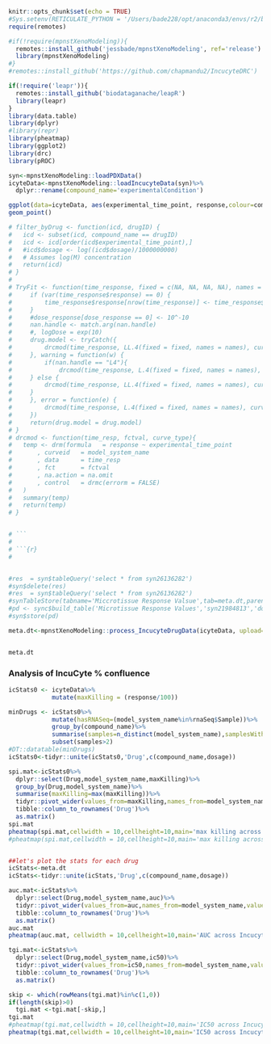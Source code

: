 ```r
knitr::opts_chunk$set(echo = TRUE)
#Sys.setenv(RETICULATE_PYTHON = '/Users/bade228/opt/anaconda3/envs/r2/bin/python3')
require(remotes)

#if(!require(mpnstXenoModeling)){
  remotes::install_github('jessbade/mpnstXenoModeling', ref='release')
  library(mpnstXenoModeling)
#}
#remotes::install_github('https://github.com/chapmandu2/IncucyteDRC')

if(!require('leapr')){
  remotes::install_github('biodataganache/leapR')
  library(leapr)
}
library(data.table)
library(dplyr)
#library(repr)
library(pheatmap)
library(ggplot2)
library(drc)
library(pROC)
```

```r
syn<-mpnstXenoModeling::loadPDXData()
icyteData<-mpnstXenoModeling::loadIncucyteData(syn)%>%
  dplyr::rename(compound_name='experimentalCondition')
```

```r
ggplot(data=icyteData, aes(experimental_time_point, response,colour=compound_name,shape=model_system_name)) +
geom_point()
```

```r
# filter_byDrug <- function(icd, drugID) {
#   icd <- subset(icd, compound_name == drugID)
#   icd <- icd[order(icd$experimental_time_point),]
#   #icd$dosage <- log((icd$dosage)/1000000000)
#   # Assumes log(M) concentration
#   return(icd)
# }
# 
# TryFit <- function(time_response, fixed = c(NA, NA, NA, NA), names = c(NA, NA, NA, NA), nan.handle = c("LL4", "L4"), curve_type){
#     if (var(time_response$response) == 0) {
#         time_response$response[nrow(time_response)] <- time_response$response[nrow(time_response)] + 10^-10
#     }
#     #dose_response[dose_response == 0] <- 10^-10
#     nan.handle <- match.arg(nan.handle)
#     #, logDose = exp(10)
#     drug.model <- tryCatch({
#         drcmod(time_response, LL.4(fixed = fixed, names = names), curve_type)
#     }, warning = function(w) {
#         if(nan.handle == "L4"){
#             drcmod(time_response, L.4(fixed = fixed, names = names), curve_type)
#     } else {
#         drcmod(time_response, LL.4(fixed = fixed, names = names), curve_type)
#     }
#     }, error = function(e) {
#         drcmod(time_response, L.4(fixed = fixed, names = names), curve_type)
#     })
#     return(drug.model = drug.model)
# }
# drcmod <- function(time_resp, fctval, curve_type){
#   temp <- drm(formula   = response ~ experimental_time_point
#       , curveid   = model_system_name
#       , data      = time_resp
#       , fct       = fctval
#       , na.action = na.omit
#       , control   = drmc(errorm = FALSE)
#   )
#   summary(temp)
#   return(temp)
# }


# ```
# 
# ```{r}
# 


#res  = syn$tableQuery('select * from syn26136282')
#syn$delete(res)
#res  = syn$tableQuery('select * from syn26136282')
#synTableStore(tabname='Miccrotissue Response Valsue',tab=meta.dt,parentId='syn21984813')
#pd <- sync$build_table('Microtissue Response Values','syn21984813','doseResponse_table.csv')
#syn$store(pd)
```

```r
meta.dt<-mpnstXenoModeling::process_IncucyteDrugData(icyteData, upload=FALSE)


meta.dt
```

### Analysis of IncuCyte % confluence

```r
icStats0 <- icyteData%>%
            mutate(maxKilling = (response/100))

minDrugs <- icStats0%>%
            mutate(hasRNASeq=(model_system_name%in%rnaSeq$Sample))%>%
            group_by(compound_name)%>%
            summarise(samples=n_distinct(model_system_name),samplesWithRNA=count(hasRNASeq==TRUE))%>%
            subset(samples>2)
#DT::datatable(minDrugs)
icStats0<-tidyr::unite(icStats0,'Drug',c(compound_name,dosage))
```

```r
spi.mat<-icStats0%>%
  dplyr::select(Drug,model_system_name,maxKilling)%>%
  group_by(Drug,model_system_name)%>%
  summarise(maxKilling=max(maxKilling))%>%
  tidyr::pivot_wider(values_from=maxKilling,names_from=model_system_name,values_fill=list(maxKilling=0))%>%
  tibble::column_to_rownames('Drug')%>%
  as.matrix()
spi.mat
pheatmap(spi.mat,cellwidth = 10,cellheight=10,main='max killing across Incucyte data')
#pheatmap(spi.mat,cellwidth = 10,cellheight=10,main='max killing across Incucyte data',filename='MK_ic.png')



```

```r
##let's plot the stats for each drug
icStats<-meta.dt
icStats<-tidyr::unite(icStats,'Drug',c(compound_name,dosage))

auc.mat<-icStats%>%
  dplyr::select(Drug,model_system_name,auc)%>%
  tidyr::pivot_wider(values_from=auc,names_from=model_system_name,values_fill=list(auc=0))%>%
  tibble::column_to_rownames('Drug')%>%
  as.matrix()
auc.mat
pheatmap(auc.mat, cellwidth = 10,cellheight=10,main='AUC across Incucyte data')

tgi.mat<-icStats%>%
  dplyr::select(Drug,model_system_name,ic50)%>%
  tidyr::pivot_wider(values_from=ic50,names_from=model_system_name,values_fill=list(ic50=0))%>%
  tibble::column_to_rownames('Drug')%>%
  as.matrix()

skip <- which(rowMeans(tgi.mat)%in%c(1,0))
if(length(skip)>0)
  tgi.mat <-tgi.mat[-skip,]
tgi.mat
#pheatmap(tgi.mat,cellwidth = 10,cellheight=10,main='IC50 across Incucyte data',filename='ic50_ic.png')
pheatmap(tgi.mat,cellwidth = 10,cellheight=10,main='IC50 across Incucyte data')


```
